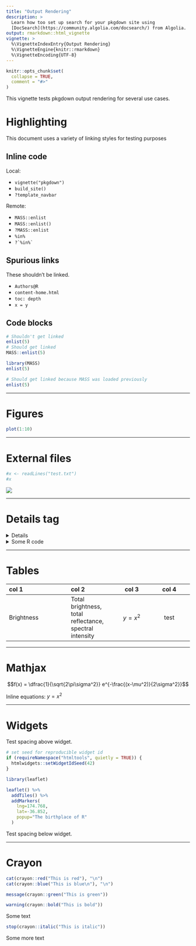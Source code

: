 ```yaml
---
title: "Output Rendering"
description: >
  Learn how too set up search for your pkgdown site using 
  [DocSearch](https://community.algolia.com/docsearch/) from Algolia.
output: rmarkdown::html_vignette
vignette: >
  %\VignetteIndexEntry{Output Rendering}
  %\VignetteEngine{knitr::rmarkdown}
  %\VignetteEncoding{UTF-8}
---
```


```r
knitr::opts_chunk$set(
  collapse = TRUE,
  comment = "#>"
)
```

This vignette tests pkgdown output rendering for several use cases.

# Highlighting

This document uses a variety of linking styles for testing purposes

## Inline code

Local:

* `vignette("pkgdown")`
* `build_site()`
* `?template_navbar`

Remote:

* `MASS::enlist`
* `MASS::enlist()`
* `?MASS::enlist`
* `%in%`
* `` ?`%in%` ``

## Spurious links

These shouldn't be linked.

* `Authors@R`
* `content-home.html`
* `toc: depth`
* `x = y`

## Code blocks

```r
# Shouldn't get linked
enlist(5)
# Should get linked
MASS::enlist(5)
```

```r
library(MASS)
enlist(5)
```

```r
# Should get linked because MASS was loaded previously
enlist(5)
```

---

# Figures

```r
plot(1:10)
```

---

# External files

```r
#x <- readLines("test.txt")
#x
```

![](bacon.jpg)

---

# Details tag

<details>
  This should only be shown when required
</details>

<details>
<summary>Some R code</summary>
  
```r
1 + 2
```
</details>

---

# Tables

| col 1 | col 2 | col 3 | col 4 |
|:---------------|:-----------|:-------:|:---------:|
| Brightness     | Total brightness, total reflectance, spectral intensity | $$y = x^2$$ | test |

---

# Mathjax

$$f(x) = \dfrac{1}{\sqrt{2\pi\sigma^2}} e^{-\frac{(x-\mu^2)}{2\sigma^2}}$$

Inline equations: $y=x^2$

---

# Widgets

Test spacing above widget.

```r
# set seed for reproducible widget id
if (requireNamespace("htmltools", quietly = TRUE)) {
  htmlwidgets::setWidgetIdSeed(42)
}

library(leaflet)

leaflet() %>%
  addTiles() %>%
  addMarkers(
    lng=174.768,
    lat=-36.852,
    popup="The birthplace of R"
  )
```

Test spacing below widget.

---

# Crayon

```r
cat(crayon::red("This is red"), "\n")
cat(crayon::blue("This is blue\n"), "\n")

message(crayon::green("This is green"))

warning(crayon::bold("This is bold"))
```
Some text

```r
stop(crayon::italic("This is italic"))
```

Some more text
